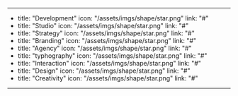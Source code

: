 ---
- title: "Development"
  icon: "/assets/imgs/shape/star.png"
  link: "#"
- title: "Studio"
  icon: "/assets/imgs/shape/star.png"
  link: "#"
- title: "Strategy"
  icon: "/assets/imgs/shape/star.png"
  link: "#"
- title: "Branding"
  icon: "/assets/imgs/shape/star.png"
  link: "#"
- title: "Agency"
  icon: "/assets/imgs/shape/star.png"
  link: "#"
- title: "typhography"
  icon: "/assets/imgs/shape/star.png"
  link: "#"
- title: "Interaction"
  icon: "/assets/imgs/shape/star.png"
  link: "#"
- title: "Design"
  icon: "/assets/imgs/shape/star.png"
  link: "#"
- title: "Creativity"
  icon: "/assets/imgs/shape/star.png"
  link: "#"
---